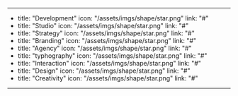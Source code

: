 ---
- title: "Development"
  icon: "/assets/imgs/shape/star.png"
  link: "#"
- title: "Studio"
  icon: "/assets/imgs/shape/star.png"
  link: "#"
- title: "Strategy"
  icon: "/assets/imgs/shape/star.png"
  link: "#"
- title: "Branding"
  icon: "/assets/imgs/shape/star.png"
  link: "#"
- title: "Agency"
  icon: "/assets/imgs/shape/star.png"
  link: "#"
- title: "typhography"
  icon: "/assets/imgs/shape/star.png"
  link: "#"
- title: "Interaction"
  icon: "/assets/imgs/shape/star.png"
  link: "#"
- title: "Design"
  icon: "/assets/imgs/shape/star.png"
  link: "#"
- title: "Creativity"
  icon: "/assets/imgs/shape/star.png"
  link: "#"
---